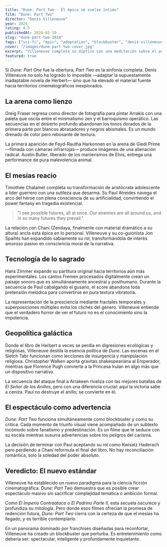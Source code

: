 ```yaml
---
title: "Dune: Part Two - El épico se vuelve íntimo"
film: "Dune: Part Two"
director: "Denis Villeneuve"
year: 2024
rating: 4.5
publishedAt: 2024-03-10
slug: "dune-part-two-2024"
tags: ["sci-fi", "epic", "adaptation", "blockbuster", "denis-villeneuve"]
cover: "/images/dune-part-two-cover.jpg"
excerpt: "Villeneuve completa su díptico con una meditación sobre el poder que rivaliza con las mejores space operas cinematográficas."
featured: true
---
```



<FilmMeta 
  director="Denis Villeneuve"
  year={2024}
  runtime="166 min"
  country="USA/Canada"
/>

Si *Dune: Part One* fue la obertura, *Part Two* es la sinfonía completa. Denis Villeneuve no solo ha logrado lo imposible —adaptar la supuestamente inadaptable novela de Herbert— sino que ha elevado el material fuente hacia territorios cinematográficos inexplorados.

## La arena como lienzo

Greig Fraser regresa como director de fotografía para pintar Arrakis con una paleta que oscila entre el minimalismo zen y el barroquismo operático. Las secuencias en el desierto profundo abandonan los tonos dorados de la primera parte por blancos abrasadores y negros abismales. Es un mundo drenado de color pero rebosante de textura.

La primera aparición de Feyd-Rautha Harkonnen en la arena de Giedi Prime —filmada con cámaras infrarrojas— produce imágenes de una alienación radical. Austin Butler, liberado de los manierismos de Elvis, entrega una performance de pura malevolencia animal.

## El mesías reacio

Timothée Chalamet completa su transformación de aristócrata adolescente a líder guerrero con una sutileza que desarma. Su Paul Atreides navega el arco del héroe con plena consciencia de su artificialidad, convirtiendo el power fantasy en tragedia existencial.

> "I see possible futures, all at once. Our enemies are all around us, and in so many futures they prevail."

La relación con Chani (Zendaya, finalmente con material dramático a su altura) ancla esta épica en lo personal. Villeneuve y su co-guionista Jon Spaihts han expandido sabiamente su rol, transformándola de interés amoroso pasivo en consciencia moral de la narrativa.

## Tecnología de lo sagrado

Hans Zimmer expande su partitura original hacia territorios aún más experimentales. Los cantos Fremen procesados digitalmente crean un paisaje sonoro que es simultáneamente ancestral y posthumano. Durante la secuencia de Paul cabalgando el gusano, el score abandona toda pretensión melódica para convertirse en pura textura vibratoria.

La representación de la presciencia mediante fractales temporales y superposiciones múltiples evita los clichés del género. Villeneuve entiende que el verdadero horror de ver el futuro no es el conocimiento sino la impotencia.

## Geopolítica galáctica

Donde el libro de Herbert a veces se perdía en digresiones ecológicas y religiosas, Villeneuve destila la esencia política de *Dune*. Las escenas en el Sietch Tabr funcionan como lecciones de insurgencia y manipulación religiosa. Christopher Walken aporta gravitas shakespeariana al Emperador, mientras que Florence Pugh convierte a la Princesa Irulan en algo más que un dispositivo narrativo.

La secuencia del ataque final a Arrakeen rivaliza con las mejores batallas de *El Señor de los Anillos*, pero con una diferencia crucial: aquí la victoria sabe a ceniza. Paul no destruye el anillo; se convierte en él.

## El espectáculo como advertencia

*Dune: Part Two* funciona simultáneamente como blockbuster y como su crítica. Cada momento de triunfo visual viene acompañado de un subtexto incómodo sobre fanatismo y predestinación. Es un filme que te seduce con su escala mientras susurra advertencias sobre los peligros del carisma.

La decisión de terminar con Paul aceptando su rol como Kwisatz Haderach pero perdiendo a Chani reformula el final del libro. No hay reconciliación romántica, solo la soledad del poder absoluto.

## Veredicto: El nuevo estándar

Villeneuve ha establecido un nuevo paradigma para la ciencia ficción cinematográfica. *Dune: Part Two* demuestra que es posible crear espectáculo masivo sin sacrificar complejidad temática o ambición formal.

Como *El Imperio Contraataca* o *El Padrino Parte II*, esta secuela oscurece y profundiza su mitología. Pero donde esos filmes ofrecían la promesa de redención futura, *Dune: Part Two* cierra con la certeza de que el mesías ha llegado, y es terrible contemplarlo.

En un panorama dominado por franchises diseñadas para reconfortar, Villeneuve ha creado un blockbuster que perturba. Es entretenimiento como debería ser: spectacular, inteligente y profundamente inquietante.